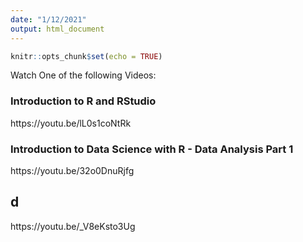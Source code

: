 ```yaml
---
date: "1/12/2021"
output: html_document
---
```


```r
knitr::opts_chunk$set(echo = TRUE)
```


Watch One of the following Videos:

### Introduction to R and RStudio
  https://youtu.be/lL0s1coNtRk

### Introduction to Data Science with R - Data Analysis Part 1
  https://youtu.be/32o0DnuRjfg

## d
  https://youtu.be/_V8eKsto3Ug

